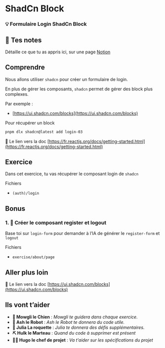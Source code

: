 # ShadCn Block

### 💡 Formulaire Login ShadCn Block

## 📝 Tes notes

Détaille ce que tu as appris ici, sur une page [Notion](https://go.mikecodeur.com/course-notes-template)

## Comprendre

Nous allons utiliser `shadcn` pour créer un formulaire de login.

En plus de gérer les composants, `shadcn` permet de gérer des block plus complexes.

Par exemple :

- [https://ui.shadcn.com/blocks](https://ui.shadcn.com/blocks)

Pour récupérer un block 

```bash
pnpm dlx shadcn@latest add login-03
```

📑 Le lien vers la doc [https://fr.reactjs.org/docs/getting-started.html](https://fr.reactjs.org/docs/getting-started.html)

## Exercice

Dans cet exercice, tu vas récupérer le composant login de `shadcn`

Fichiers

- `(auth)/login`

## Bonus

### 1. 🚀 Créer le composant register et logout

Base toi sur `login-form` pour demander à l’IA de générer le `register-form` et `logout`

Fichiers

- `exercise/about/page`

## Aller plus loin

📑 Le lien vers la doc [https://ui.shadcn.com/blocks](https://ui.shadcn.com/blocks)

## Ils vont t’aider

- **🐶  Mowgli le Chien** : *Mowgli te guidera dans chaque exercice.*
- **🤖  Ash le Robot** : *Ash le Robot te donnera du code utile.*
- **🚀 Julia La roquette** : *Julia te donnera des défis supplémentaires.*
- **⛏️ Hulk le Marteau** : *Quand du code à supprimer est présent*
- **👨‍✈️ Hugo le chef de projet** : *Va t'aider sur les spécifications du projet*